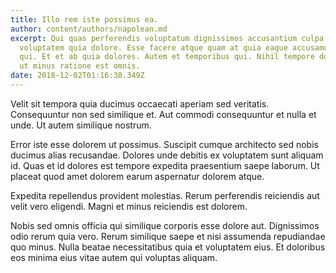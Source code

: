 ```yaml
---
title: Illo rem iste possimus ea.
author: content/authors/napolean.md
excerpt: Qui quas perferendis voluptatum dignissimos accusantium culpa
  voluptatem quia dolore. Esse facere atque quam at quia eaque accusamus natus
  qui. Et et ab quia dolores. Autem et temporibus qui. Nihil tempore dolores aut
  ut minus ratione est omnis.
date: 2018-12-02T01:16:38.349Z
---
```

Velit sit tempora quia ducimus occaecati aperiam sed veritatis. Consequuntur non sed similique et. Aut commodi consequuntur et nulla et unde. Ut autem similique nostrum.
 Error iste esse dolorem ut possimus. Suscipit cumque architecto sed nobis ducimus alias recusandae. Dolores unde debitis ex voluptatem sunt aliquam id. Quas et id dolores est tempore expedita praesentium saepe laborum. Ut placeat quod amet dolorem earum aspernatur dolorem atque.
 Expedita repellendus provident molestias. Rerum perferendis reiciendis aut velit vero eligendi. Magni et minus reiciendis est dolorem.
 Nobis sed omnis officia qui similique corporis esse dolore aut. Dignissimos odio rerum quia vero. Rerum similique saepe et nisi assumenda repudiandae quo minus. Nulla beatae necessitatibus quia et voluptatem eius. Et doloribus eos minima eius vitae autem qui voluptas aliquam.